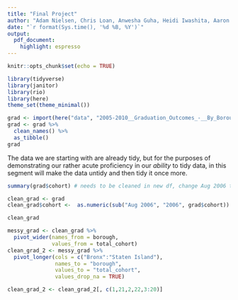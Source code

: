 ```yaml
---
title: "Final Project"
author: "Adam Nielsen, Chris Loan, Anwesha Guha, Heidi Iwashita, Aaron Rothbart"
date: "`r format(Sys.time(), '%d %B, %Y')`"
output: 
  pdf_document:
    highlight: espresso
---
```


```r
knitr::opts_chunk$set(echo = TRUE)
```

```r
library(tidyverse)
library(janitor)
library(rio)
library(here)
theme_set(theme_minimal())
```

```r
grad <- import(here("data", "2005-2010__Graduation_Outcomes_-__By_Borough.csv"))
grad <- grad %>% 
  clean_names() %>% 
  as_tibble()
grad
```
The data we are starting with are already tidy, but for the purposes of demonstrating our rather acute proficiency in our _ability_ to tidy data, in this segment will make the data untidy and then tidy it once more.

```r

summary(grad$cohort) # needs to be cleaned in new df, change Aug 2006 to 2006

clean_grad <- grad
clean_grad$cohort <-  as.numeric(sub("Aug 2006", "2006", grad$cohort))

clean_grad

messy_grad <- clean_grad %>% 
  pivot_wider(names_from = borough,
              values_from = total_cohort)
clean_grad_2 <- messy_grad %>% 
  pivot_longer(cols = c("Bronx":"Staten Island"),
               names_to = "borough",
               values_to = "total_cohort",
               values_drop_na = TRUE)

clean_grad_2 <- clean_grad_2[, c(1,21,2,22,3:20)]
```

